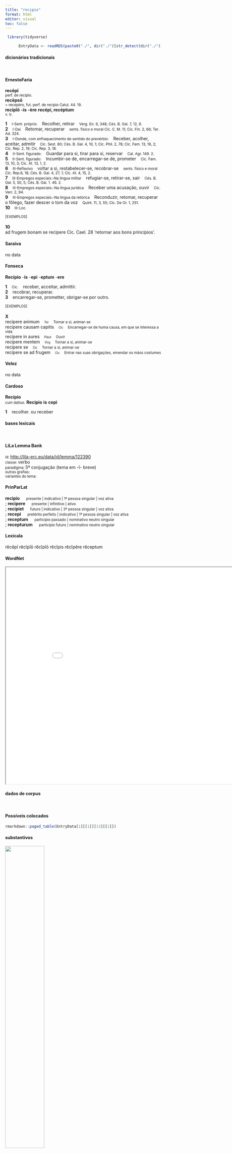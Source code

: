 ```yaml
---
title: "recipio"
format: html
editor: visual
toc: false
---
```



```r
 library(tidyverse) 

      EntryData <- readRDS(paste0("./", dir("./")[str_detect(dir("./"), "_xx114-101-99-105-112-105-111xx_.rds")]))

```


#### dicionários tradicionais

&emsp;




::: panel-tabset

#### ErnestoFaria

<b>recēpī</b> <br> <small>perf. de recipìo.</small> <br> <small></small> 
 <b>recēpsō</b> <br> <small>= recepèro, fut. perf. de recipìo Catul. 44. 19.</small> <br> <small></small> 
 <b>recipĭō</b> <b>-is</b> <b>-ère</b> <b>recépí, recéptum</b> <br> <small>v. tr.</small> <br> <small></small>   <p> <b>1</b> &ensp; <small>I-Sent. próprio:</small> &ensp; Recolher, retirar &ensp; <small>Verg. En. 9, 348; Cés. B. Gal. 7, 12, 6.</small> <br> <b>2</b> &ensp; <small>I-Daí</small> &ensp; Retomar, recuperar &ensp; <small>sents. físico e moral Cíc. C. M. 11; Cíc. Fin. 2, 66; Ter. Ad. 324.</small> <br> <b>3</b> &ensp; <small>I-Donde, com enfraquecimento de sentido do prevérbio:</small> &ensp; Receber, acolher, aceitar, admitir &ensp; <small>Cíc. Sest. 80; Cés. B. Gal. 4, 10, 1; Cíc. Phil. 2, 78; Cíc. Fam. 13, 19, 2; Cíc. Rep. 2, 19; Cíc. Rep. 3, 18.</small> <br> <b>4</b> &ensp; <small>II-Sent. figurado:</small> &ensp; Guardar para si, tirar para si, reservar &ensp; <small>Cal. Agr. 149. 2.</small> <br> <b>5</b> &ensp; <small>II-Sent. figurado:</small> &ensp; Incumbir-se de, encarregar-se de, prometer &ensp; <small>Cíc. Fam. 13, 10, 3; Cíc. At. 13, 1, 2.</small> <br> <b>6</b> &ensp; <small>III-Reflexivo</small> &ensp; voltar a si, restabelecer-se, recobrar-se &ensp; <small>sents. físico e moral Cíc. Rep.6, 18; Cés. B. Gal. 4, 27, 1; Cíc. At. 4, 15, 2.</small> <br> <b>7</b> &ensp; <small>III-Empregos especiais:-Na língua militar</small> &ensp; refugiar-se, retirar-se, sair &ensp; <small>Cés. B. Gal. 5, 50, 5; Cés. B. Gal. 1. 46. 2.</small> <br> <b>8</b> &ensp; <small>III-Empregos especiais:-Na língua jurídica</small> &ensp; Receber uma acusação, ouvir &ensp; <small>Cíc. Verr. 2, 94.</small> <br> <b>9</b> &ensp; <small>III-Empregos especiais:-Na língua da retórica</small> &ensp; Reconduzir, retomar, recuperar o fôlego, fazer descer o tom da voz &ensp; <small>Quint. 11, 3, 55; Cíc. De Or. 1, 251.</small> <br> <b>10</b> &ensp; <small>III-Loc.</small> &ensp; <small></small> </p>   <p><small>[EXEMPLOS]</small><br> <br><b>10</b><br>ad frugem bonam se recipere Cíc. Cael. 28 ‘retornar aos bons princípios’. </p>




#### Saraiva

no data




#### Fonseca

<b>Recipio</b> -<b>is</b> -<b>epi</b> -<b>eptum</b> -<b>ere</b>   <p> <b>1</b> &ensp; <small>Cic.</small> &ensp; receber, acceitar, admittir. <br> <b>2</b> &ensp; recobrar, recuperar. <br> <b>3</b> &ensp; encarregar-se, prometter, obrigar-se por outro. </p>   <p><small>[EXEMPLOS]</small><br> <br><b>X</b><br>recipere animum &ensp; <small><small>Ter</small></small> &ensp; <small>Tornar a si, animar-se</small> <br> recipere causam capitis &ensp; <small><small>Cic</small></small> &ensp; <small>Encarregar-se de huma causa, em que se interessa a vida</small> <br> recipere in aures &ensp; <small><small>Plaut</small></small> &ensp; <small>Ouvir</small> <br> recipere mentem &ensp; <small><small>Virg</small></small> &ensp; <small>Tornar a si, animar-se</small> <br> recipere se &ensp; <small><small>Cic</small></small> &ensp; <small>Tornar a si, animar-se</small> <br> recipere se ad frugem &ensp; <small><small>Cic</small></small> &ensp; <small>Entrar nas suas obrigações, emendar os máos costumes</small> </p>




#### Velez

no data




#### Cardoso

<b>Recipio</b> <br> <small>cum datiuo.</small> 
 <b>Recipio</b> <b>is</b> <b>cepi</b>   <p> <b>1</b> &ensp; recolher. ou receber </p>


:::



#### bases lexicais

&emsp;






::: panel-tabset

#### LiLa Lemma Bank

<small> id: </small> <a href=' http://lila-erc.eu/data/id/lemma/122390 ' target="_blank"> http://lila-erc.eu/data/id/lemma/122390 </a> <br>
<small> classe: </small> verbo    <br>
<small> paradigma: </small> 5ª conjugação (tema em -ĭ- breve) <br>
<small> outras grafias: </small>  <br>
<small> variantes do lema: </small>  <br>





#### PrinParLat

<b> recipio </b>&emsp;<small> presente | indicativo | 1ª pessoa singular | voz ativa </small><br>
; <b> recipere </b>&emsp;<small> presente | infinitivo | ativo </small><br>
; <b> recipiet </b>&emsp;<small> futuro | indicativo | 3ª pessoa singular | voz ativa </small><br>
; <b> recepi </b>&emsp;<small> pretérito perfeito | indicativo | 1ª pessoa singular | voz ativa </small><br>
; <b> receptum </b>&emsp;<small> particípio passado | nominativo neutro singular </small><br>
; <b> recepturum </b>&emsp;<small> particípio futuro | nominativo neutro singular </small><br>





#### Lexicala

rĕcēpī 
 rĕcĭpĭō 
 rĕcĭpĭō 
 rĕcĭpis 
 rĕcĭpĕre 
 rĕceptum




#### WordNet

<iframe width='900' height='700' src='Media/Tree__xx114-101-99-105-112-105-111xx__sem_type_lexemes_pt.html'>

</iframe>


:::



#### dados de corpus

&emsp;




::: panel-tabset

#### Possíveis colocados

```r

rmarkdown::paged_table(EntryData[1][[1]][13][[1]])

```


#### substantivos

![](./Media/wordcloud__xx114-101-99-105-112-105-111xx__BY_collocate_scoreSUBST.webp){width=50% fig-alt='This chart plots collocate by scoreSUBST, for the headword recipio here are all the values plotted: collocate: castra; scoreSUBST: 2. collocate: fuga; scoreSUBST: 2. collocate: fides; scoreSUBST: 2. collocate: sui; scoreSUBST: 0. collocate: suus; scoreSUBST: 0. collocate: non; scoreSUBST: 0'}




#### adjetivos

![](./Media/wordcloud__xx114-101-99-105-112-105-111xx__BY_collocate_scoreADJ.webp){width=50% fig-alt='This chart plots collocate by scoreADJ, for the headword recipio here are all the values plotted: collocate: castra; scoreADJ: 0. collocate: fuga; scoreADJ: 0. collocate: fides; scoreADJ: 0. collocate: sui; scoreADJ: 0. collocate: suus; scoreADJ: 0. collocate: non; scoreADJ: 0'}




#### verbos

![](./Media/wordcloud__xx114-101-99-105-112-105-111xx__BY_collocate_scoreVERBO.webp){width=50% fig-alt='This chart plots collocate by scoreVERBO, for the headword recipio here are all the values plotted: collocate: castra; scoreVERBO: 0. collocate: fuga; scoreVERBO: 0. collocate: fides; scoreVERBO: 0. collocate: sui; scoreVERBO: 0. collocate: suus; scoreVERBO: 0. collocate: non; scoreVERBO: 0'}




#### advérbios

![](./Media/wordcloud__xx114-101-99-105-112-105-111xx__BY_collocate_scoreADV.webp){width=50% fig-alt='This chart plots collocate by scoreADV, for the headword recipio here are all the values plotted: collocate: castra; scoreADV: 0. collocate: fuga; scoreADV: 0. collocate: fides; scoreADV: 0. collocate: sui; scoreADV: 0. collocate: suus; scoreADV: 0. collocate: non; scoreADV: 2'}




#### preposições e conjunções

![](./Media/wordcloud__xx114-101-99-105-112-105-111xx__BY_collocate_scoreFUNC.webp){width=50% fig-alt='This chart plots collocate by scoreFUNC, for the headword recipio here are all the values plotted: collocate: castra; scoreFUNC: 0. collocate: fuga; scoreFUNC: 0. collocate: fides; scoreFUNC: 0. collocate: sui; scoreFUNC: 0. collocate: suus; scoreFUNC: 0. collocate: non; scoreFUNC: 0'}


:::



::: panel-tabset

#### ExemplosTraduzidos

<p> <b>recepti</b> in prouinciam non sumus <br> <small> Cic.Lig.23 <br> “Não fomos admitidos na província”? <small> [JDD] </small> </small> </p>
; <p> quibus adductis eos in fidem <b>recipit</b> <br> <small> Caes.Gal.4.22.3 <br> Levados esses, os recebe em fidelidade. <small> [JDD, de outra edição] </small> </small> </p>
; <p> namque eius aduentu hostes constiterunt nostri se ex timore <b>receperunt</b> <br> <small> Caes.Gal.4.34.1 <br> pois com a chegada dele, os inimigos se detiveram, os nossos se recobraram do temor. <small> [JDD] </small> </small> </p>
; <p> statim Luculli cum praetextatus etiam tum Archias esset eum domum suam <b>receperunt</b> <br> <small> Cic.Arch.5 <br> De imediato, os Luculos, quando Árquias usava ainda a toga pretexta, o receberam em sua casa. <small> [JDD] </small> </small> </p>
; <p> sic omnibus hostium copiis fusis armisque exutis se intra munitiones suas <b>recipiunt</b> <br> <small> Caes.Gal.3.6.3 <br> Assim, dispersas todas as tropas dos inimigos e abandonadas suas armas, [os nossos] se recolhem ao acampamento e suas fortificações. <small> [JDD, de outra edição] </small> </small> </p>
; <p> cogunt equitum duo milia Sugambri qui sunt proximi Rheno a quibus <b>receptos</b> ex fuga Tenctheros atque Usipetes supra docuimus <br> <small> Caes.Gal.6.35.5 <br> Os sicambros, que estão próximos do Reno, pelos quais ensinamos acima que os tencteros e os usipetes tinham sido acolhidos da fuga, reúnem dois mil cavaleiros. <small> [JDD] </small> </small> </p>
; <p> Germani desperata expugnatione castrorum quod nostros iam constitisse in munitionibus uidebant cum ea praeda quam in siluis deposuerant trans Rhenum sese <b>receperunt</b> <br> <small> Caes.Gal.6.41.1 <br> Os germanos, perdida a esperança de tomada do acampamento, porque viam que os nossos já tinham se postado nas trincheiras, se refugiaram além do Reno com espólio que tinham posto nas florestas. <small> [JDD] </small> </small> </p>
; <p> nostri ad unum omnes incolumes perpaucis uulneratis ex tanti belli timore cum hostium numerus capitum quadringentorum triginta milium fuisset se in castra <b>receperunt</b> <br> <small> Caes.Gal.4.15.3 <br> Os nossos, todos incólumes até o último, com muito pouco feridos, livre do temor de uma tão grande guerra, uma vez que o número dos inimigos era de quatrocentos e trinta mil cabeças. <small> [JDD, de outra edição] </small> </small> </p>





#### Frequência por autor

![](./Media/barchart__xx114-101-99-105-112-105-111xx__lemma_BY_author_Frequencies.webp){width=50% fig-alt='This charts plots the frequency of lemma by author_Frequencies. The Caesar subcorpus registers the highest normalized frequency, with the value of 18.13 and an absolute frequency of 48. The Tacitus subcorpus follows, with a normalized frequency of 0 and an absolute frequency of 0. the subcorpus with the least normalized frequency is Suetonius with the normalized value of 0 and an absolute freqeuncy of 0. here are all the values: subcorpus: Caesar ; normalized frequency: 48 ; absolute frequency: 18.1282574212554. subcorpus: Cicero ; normalized frequency: 48 ; absolute frequency: 2.99020707183973. subcorpus: Horatius ; normalized frequency: 2 ; absolute frequency: 1.77604120415594. subcorpus: Ovidius ; normalized frequency: 1 ; absolute frequency: 1.71585449553878. subcorpus: Phaedrus ; normalized frequency: 2 ; absolute frequency: 3.0362835888872. subcorpus: Sallustius ; normalized frequency: 1 ; absolute frequency: 0.927557740469344. subcorpus: Seneca ; normalized frequency: 22 ; absolute frequency: 4.10593307329091. subcorpus: Suetonius ; normalized frequency: 0 ; absolute frequency: 0. subcorpus: Tacitus ; normalized frequency: 0 ; absolute frequency: 0. subcorpus: Vergilius ; normalized frequency: 3 ; absolute frequency: 5.79150579150579. subcorpus: Hieronymus ; normalized frequency: 1 ; absolute frequency: 2.24668613794653'}




#### Frequência por gênero

![](./Media/barchart__xx114-101-99-105-112-105-111xx__lemma_BY_genre_Frequencies.webp){width=50% fig-alt='This charts plots the frequency of lemma by genre_Frequencies. The Prosa.histórica subcorpus registers the highest normalized frequency, with the value of 11.93 and an absolute frequency of 49. The Poesia.trágica subcorpus follows, with a normalized frequency of 1.74 and an absolute frequency of 2. the subcorpus with the least normalized frequency is Poesia.lírica with the normalized value of 1.68 and an absolute freqeuncy of 2. here are all the values: subcorpus: Prosa.histórica ; normalized frequency: 49 ; absolute frequency: 11.9282358382629. subcorpus: Prosa.filosófica ; normalized frequency: 27 ; absolute frequency: 4.44803215762508. subcorpus: Prosa.oratória ; normalized frequency: 26 ; absolute frequency: 2.49632751817038. subcorpus: Prosa.epistolográfica ; normalized frequency: 15 ; absolute frequency: 3.97466811521238. subcorpus: Poesia.lírica ; normalized frequency: 2 ; absolute frequency: 1.68251030537562. subcorpus: Poesia.didática ; normalized frequency: 3 ; absolute frequency: 2.54474510136568. subcorpus: Poesia.trágica ; normalized frequency: 2 ; absolute frequency: 1.73731758165393. subcorpus: Poesia.épica ; normalized frequency: 3 ; absolute frequency: 5.79150579150579. subcorpus: Prosa.ficcional ; normalized frequency: 1 ; absolute frequency: 2.24668613794653'}




#### Frequência por século

![](./Media/barchart__xx114-101-99-105-112-105-111xx__lemma_BY_period_Frequencies.webp){width=50% fig-alt='This charts plots the frequency of lemma by period_Frequencies. The I.a.C. subcorpus registers the highest normalized frequency, with the value of 4.75 and an absolute frequency of 102. The I.a.C. subcorpus follows, with a normalized frequency of 4.75 and an absolute frequency of 102. the subcorpus with the least normalized frequency is II.d.C. with the normalized value of 0 and an absolute freqeuncy of 0. here are all the values: subcorpus: I.a.C. ; normalized frequency: 102 ; absolute frequency: 4.74749825459623. subcorpus: I.d.C. ; normalized frequency: 25 ; absolute frequency: 3.82438427413186. subcorpus: II.d.C. ; normalized frequency: 0 ; absolute frequency: 0. subcorpus: IV.d.C. ; normalized frequency: 1 ; absolute frequency: 2.24668613794653'}


:::

